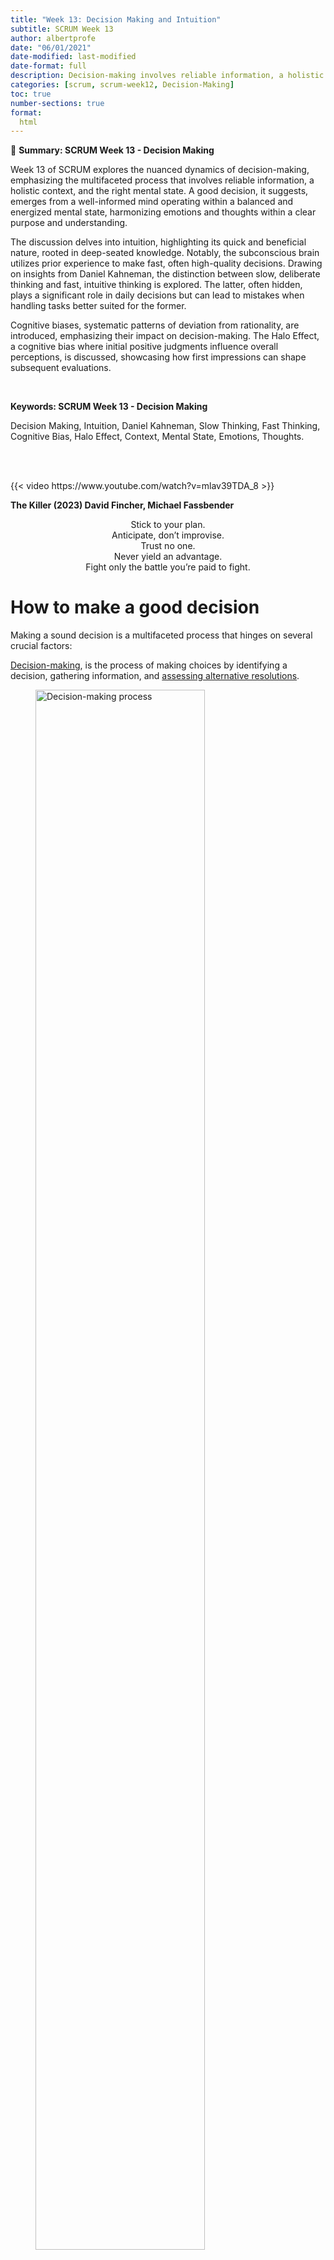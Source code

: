 ```yaml
---
title: "Week 13: Decision Making and Intuition"
subtitle: SCRUM Week 13
author: albertprofe
date: "06/01/2021"
date-modified: last-modified
date-format: full
description: Decision-making involves reliable information, a holistic context, and the right mental state.
categories: [scrum, scrum-week12, Decision-Making]
toc: true
number-sections: true
format:
  html
---
```


::: {.summary}

📘 **Summary: SCRUM Week 13 - Decision Making**

Week 13 of SCRUM explores the nuanced dynamics of decision-making, emphasizing the multifaceted process that involves reliable information, a holistic context, and the right mental state. A good decision, it suggests, emerges from a well-informed mind operating within a balanced and energized mental state, harmonizing emotions and thoughts within a clear purpose and understanding.

The discussion delves into intuition, highlighting its quick and beneficial nature, rooted in deep-seated knowledge. Notably, the subconscious brain utilizes prior experience to make fast, often high-quality decisions. Drawing on insights from Daniel Kahneman, the distinction between slow, deliberate thinking and fast, intuitive thinking is explored. The latter, often hidden, plays a significant role in daily decisions but can lead to mistakes when handling tasks better suited for the former.

Cognitive biases, systematic patterns of deviation from rationality, are introduced, emphasizing their impact on decision-making. The Halo Effect, a cognitive bias where initial positive judgments influence overall perceptions, is discussed, showcasing how first impressions can shape subsequent evaluations.

:::


</br>

::: {.keywords}

**Keywords: SCRUM Week 13 - Decision Making**

Decision Making, Intuition, Daniel Kahneman, Slow Thinking, Fast Thinking, Cognitive Bias, Halo Effect, Context, Mental State, Emotions, Thoughts.

:::

</br> </br>

{{< video https://www.youtube.com/watch?v=mlav39TDA_8 >}}

**The Killer (2023) David Fincher, Michael Fassbender**

<div style="text-align:center">
Stick to your plan.</br>
Anticipate, don't improvise.</br>
Trust no one.</br>
Never yield an advantage.</br>
Fight only the battle you're paid to fight.</br>
</div> 

# How to make a good decision

Making a sound decision is a multifaceted process that hinges on several crucial factors:

::: {.column-margin}

[Decision-making](https://www.umassd.edu/fycm/decision-making/process/){.external}, is the process of making choices by identifying a decision, gathering information, and [assessing alternative resolutions](https://www.umassd.edu/media/umassdartmouth/fycm/decision_making_process.pdf).

![Decision-making process](/images/scrum/decisionmaking-1.png){width="80%"}

:::

- Firstly, **access to reliable, valuable, and diverse information** is paramount. A comprehensive understanding requires a thorough exploration of various perspectives and angles.
- It's **essential to consider the 'why' behind the decision and understand the broader context** in which it unfolds. This ensures that decisions are not made in isolation but are informed by a holistic view of the situation.
- Equally critical is the **right mental state**.
  - A well-rested and energized brain is more adept at processing information and engaging in thoughtful analysis.
  - Managing emotions is pivotal; decisions should not be clouded by impulsive reactions but grounded in a balanced emotional state. Embracing a spectrum of thoughts, from creative ideation to critical evaluation, facilitates a comprehensive decision-making process.
  - Moreover, cultivating mindfulness and self-awareness contributes to a stable mental state, enabling individuals to navigate decision-making with clarity and focus.

In essence, <mark>a good decision is the product of a well-informed mind, fueled by valuable insights and diverse perspectives, operating within a balanced and energized mental state that harmonizes emotions and thoughts within the context of a purpose, clear goal and understanding</mark>. This holistic approach ensures thoughtful, informed, and effective decision-making in both personal and professional spheres.



# Daniel Kahneman

Prof **Daniel Kahneman**, from Princeton University, started a revolution in our understanding of the human mind. It's a revolution that led to him winning a Nobel Prize.

::: {.column-margin}

[Noise: A Flaw in Human Judgment](https://www.goodreads.com/en/book/show/55339408){.external}, From the bestselling author of Thinking, Fast and Slow and the co-author of Nudge, a groundbreaking exploration of why most people make bad judgments, and how to control for that noise.​

![Noise: A Flaw in Human Judgment](/images/scrum/noise.jpg){width="40%"}

:::

His insight into the way our minds work springs from the mistakes that we make. Not random mistakes, but systematic errors that we all make, all the time, without realising.


Prof Kahneman and his late colleague Amos Tversky, who worked at the Hebrew University of Jerusalem and Stanford University, **realised that we actually have two systems of thinking**:

- there's the **deliberate, logical part of your mind** that is capable of analysing a problem and coming up with a rational answer.
- But then there is another system in your mind that is **intuitive, fast and automatic.**

## Deliberate thinking

This is the part of your mind that you are aware of. It's expert at solving problems, but it is slow, requires a great deal of energy, and is extremely lazy.

Even the act of walking is enough to occupy most of your attentive mind.

## Automatic thinking

But then there is another system in your mind that is intuitive, fast and automatic. This fast way of thinking is **incredibly powerfu**l**, but totally hidden.

<mark>It is so powerful, it is actually responsible for most of the things that you say, do, think and believe</mark>.

And yet you have no idea this is happening. This system is your **hidden auto-pilot, and it has a mind of its own.** It is sometimes known as the stranger within.

Most of the time, our fast, intuitive mind is in control, efficiently taking charge of all the thousands of decisions we make each day. The problem comes when we allow our fast, intuitive system to make decisions that we really should pass over to our slow, logical system. This is where the mistakes creep in.

# Intuition

::: {.callout-note}
Intuition is not logical. It is not the result of a set of considered steps that can be shared or explained. Instead, while based on deep-seated knowledge, the process feels natural, almost instinctual.
:::


And yet, while intuition is **quick and usually beneficial,** it is not always entirely accurate. The **subconscious brain attempts to recognize, process, and use patterns of thinking based on prior experience and a best guess.**

Paradoxically, intuition feels unknowable. After all, you cannot explain the thinking behind **a snap decision that appears out of nowhere.*

*It just happens.*

While intuition occurs in your day-to-day life, it is sometimes most apparent in the decisions of experts. The specialist draws on years of experience, held in unconscious frameworks, to make fast, high-quality decisions, [Nalliah, 2016](https://pubmed.ncbi.nlm.nih.gov/27981996/){.exteranl}

# Cognitive bias

A <mark>cognitive bias is a systematic pattern of deviation from norm or rationality in judgment</mark>.

::: {.column-margin}
![](/images/scrum/bias-cheatsheet.jpg)
:::

[Individuals create their own "subjective reality"](https://en.wikipedia.org/wiki/Cognitive_bias) from their perception of the input. An individual's construction of reality, not the objective input, may dictate their behavior in the world.

![Cognitive bias codex](/images/scrum/cognitive_bias.jpg)

## List & codex

- [List of cognitive biases](https://en.wikipedia.org/wiki/List_of_cognitive_biases)
- [Codex](https://upload.wikimedia.org/wikipedia/commons/6/65/Cognitive_bias_codex_en.svg)

## Halo effect

::: {.callout-note}
The **halo effect** is a **cognitive bias** that occurs when an initial positive judgment about a person unconsciously colors the perception of the individual as a whole.
:::

When forming a first impression, observing an initial attractive feature—perhaps beauty or strength—can make the person appealing, **making it difficult to revise that impression based on new or opposing information**. For example, an attractive individual may also be perceived as interesting, ambitious, or funny, whether or not that assessment is warranted.



# Strategic Thinking

## Purpose, Intuition, Decision-Making and Mindset


![](/images/scrum/mindset-decsionMaking.png)

::: {.callout-note title="Strategic Thinking: Navigating Purposeful Decisions"}


**Strategic thinking** transcends the immediate and involves purposefully integrating key elements — purpose, intuition, decision-making, and mindset.

- **Purpose:**
  - A guiding force that aligns decisions with overarching goals.
  - Provides clarity on values and contributes to meaningful outcomes.
  
- **Intuition:**
  - Acts as a silent partner, drawing on accumulated knowledge and experiences.
  - Guides decision-makers in navigating uncertainty and complexity.
  
- **Decision-Making:**
  - Informed by both purpose and intuition for optimal outcomes.
  - Considers potential consequences and aligns with long-term objectives.
  
- **Mindset:**
  - A right mindset -survival and growth- creates the context for purposeful thinking.
  - Shapes the approach to decision-making, it is key to success.



:::


In the domain of <mark>strategic thinking and mindset-driven decision-making, intuition plays a pivotal role alongside purpose</mark>.


- **Intuition**, often considered the **silent partner in the decision-making process**, draws on accumulated knowledge, experiences, and a deep understanding of the context. It acts as an internal compass, guiding decision-makers when faced with uncertainty or compl**exity.
- **Strategic thinking, when coupled with a **purpose-driven mindset**, allows individuals to tap into their intuitive insights. This fusion enables decision-makers to navigate through ambiguity with a sense of confidence, as their intuition becomes a valuable tool for quick and informed choices.
- **Intuition complements strategic thinking** by providing a nuanced understanding of the situation, often offering unconventional perspectives that align with the overarching purpose.

In essence, a **purpose-driven mindset** enhances the reliability of intuition, ensuring that intuitive insights align with the broader mission and values.

This synergy results in decisions that not only contribute to immediate objectives but also resonate with the greater purpose, fostering a strategic and intuitive approach that is both effective and meaningful.



# References


- [Halo effed](https://www.psychologytoday.com/intl/basics/halo-effect) / [First idea](https://www.strategyzer.com/library/dont-fall-in-love-with-your-first-idea)
- [How do we really make decisions?](https://www.bbc.com/news/science-environment-26258662){.external}
- [How You Really Make Decisions](https://www.bbc.co.uk/programmes/b03wyr3c){.external}
- [What Is Intuition and Why Is It Important? 5 Examples](https://positivepsychology.com/intuition/){.external}
- [How to Develop Your Intuitive Decision MakingV](https://www.globalcognition.org/intuitive-decision-making/){.external}
- [What are some examples of successful leaders who rely on intuition in decision-making?](https://www.linkedin.com/advice/1/what-some-examples-successful-leaders-who-rely){.external}


<!--- navLinks -->
<br><br>
<div class=row>
<br>
<div class='column left previous'>
<br>
[{{< fa solid arrow-left >}} Week 11: Emotions and Thoughts ](/scrum/scrum-week12.qmd)
<br>
</div>
<br>
<div class='column center'>
<br>
[{{< fa solid arrow-up >}} top](#top)
<br>
</div>
<br>
<div class='column right next'>
<br>
[Week 14: Beyond SCRUM  {{< fa solid arrow-right >}}](/scrum/scrum-week14.qmd)
<br>
</div>
<br>
</div>
